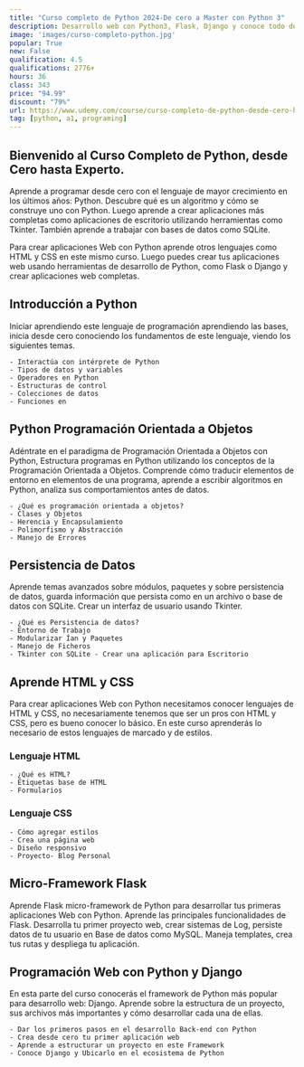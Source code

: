 ```yaml
---
title: "Curso completo de Python 2024-De cero a Master con Python 3"
description: Desarrollo web con Python3, Flask, Django y conoce todo desde cero SQLite3, HTML, CSS para crear aplicaciones WEB
image: 'images/curso-completo-python.jpg'
popular: True
new: False
qualification: 4.5
qualifications: 2776+
hours: 36
class: 343
price: "94.99"
discount: "79%"
url: https://www.udemy.com/course/curso-completo-de-python-desde-cero-hasta-experto/?couponCode=WEB-PYTHON
tag: [python, a1, programing]
---
```


## Bienvenido al Curso Completo de Python, desde Cero hasta Experto.

Aprende a programar desde cero con el lenguaje de mayor crecimiento en los últimos años: Python. Descubre qué es un algoritmo y cómo se construye uno con Python. Luego aprende a crear aplicaciones más completas como aplicaciones de escritorio utilizando herramientas como Tkinter. También aprende a trabajar con bases de datos como SQLite.

Para crear aplicaciones Web con Python aprende otros lenguajes como HTML y CSS en este mismo curso. Luego puedes crear tus aplicaciones web usando herramientas de desarrollo de Python, como Flask o Django y crear aplicaciones web completas.

## Introducción a Python

Iniciar aprendiendo este lenguaje de programación aprendiendo las bases, inicia desde cero conociendo los fundamentos de este lenguaje, viendo los siguientes temas.

    - Interactúa con intérprete de Python
    - Tipos de datos y variables
    - Operadores en Python
    - Estructuras de control
    - Colecciones de datos
    - Funciones en

## Python Programación Orientada a Objetos

Adéntrate en el paradigma de Programación Orientada a Objetos con Python, Estructura programas en Python utilizando los conceptos de la Programación Orientada a Objetos. Comprende cómo traducir elementos de entorno en elementos de una programa, aprende a escribir algoritmos en Python, analiza sus comportamientos antes de datos.

    - ¿Qué es programación orientada a objetos?
    - Clases y Objetos
    - Herencia y Encapsulamiento
    - Polimorfismo y Abstracción
    - Manejo de Errores

## Persistencia de Datos

Aprende temas avanzados sobre módulos, paquetes y sobre persistencia de datos, guarda información que persista como en un archivo o base de datos con SQLite. Crear un interfaz de usuario usando Tkinter.

    - ¿Qué es Persistencia de datos?
    - Entorno de Trabajo
    - Modularizar Ían y Paquetes
    - Manejo de Ficheros
    - Tkinter con SQLite - Crear una aplicación para Escritorio

## Aprende HTML y CSS

Para crear aplicaciones Web con Python necesitamos conocer lenguajes de HTML y CSS, no necesariamente tenemos que ser un pros con HTML y CSS, pero es bueno conocer lo básico. En este curso aprenderás lo necesario de estos lenguajes de marcado y de estilos.

### Lenguaje HTML
    - ¿Qué es HTML?
    - Etiquetas base de HTML
    - Formularios

### Lenguaje CSS
    - Cómo agregar estilos
    - Crea una página web
    - Diseño responsivo
    - Proyecto- Blog Personal

## Micro-Framework Flask

Aprende Flask micro-framework de Python para desarrollar tus primeras aplicaciones Web con Python. Aprende las principales funcionalidades de Flask. Desarrolla tu primer proyecto web, crear sistemas de Log, persiste datos de tu usuario en Base de datos como MySQL. Maneja templates, crea tus rutas y despliega tu aplicación.

## Programación Web con Python y Django

En esta parte del curso conocerás el framework de Python más popular para desarrollo web: Django. Aprende sobre la estructura de un proyecto, sus archivos más importantes y cómo desarrollar cada una de ellas.

    - Dar los primeros pasos en el desarrollo Back-end con Python
    - Crea desde cero tu primer aplicación web
    - Aprende a estructurar un proyecto en este Framework
    - Conoce Django y Ubicarlo en el ecosistema de Python